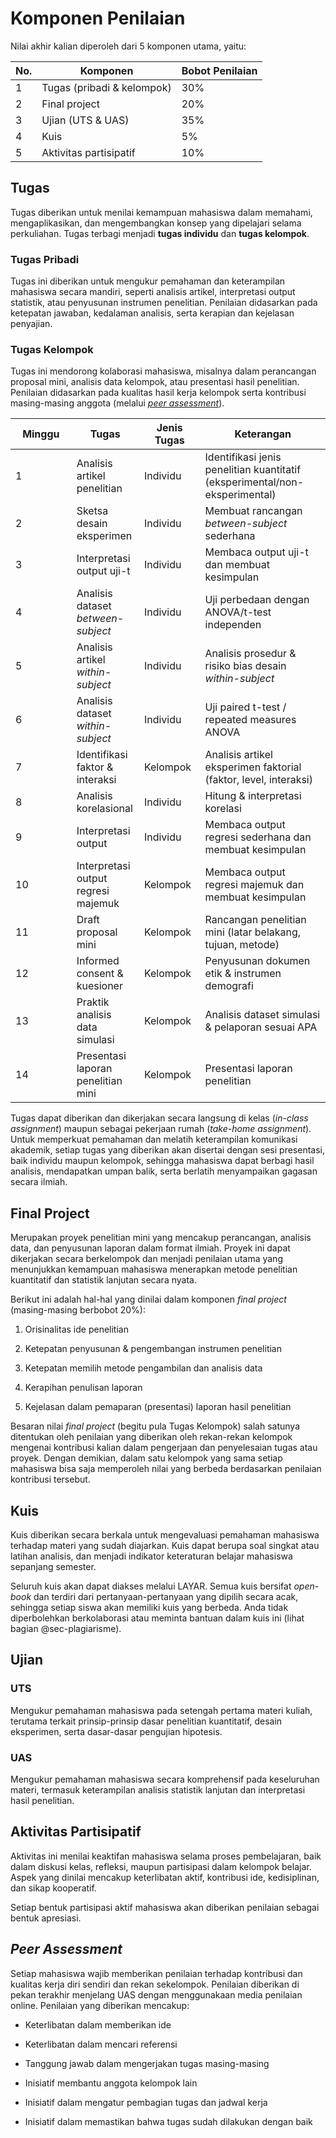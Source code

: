 # Komponen Penilaian {.unnumbered}

Nilai akhir kalian diperoleh dari 5 komponen utama, yaitu:

| No. | Komponen                   | Bobot Penilaian |
|-----|----------------------------|-----------------|
| 1   | Tugas (pribadi & kelompok) | 30%             |
| 2   | Final project              | 20%             |
| 3   | Ujian (UTS & UAS)          | 35%             |
| 4   | Kuis                       | 5%              |
| 5   | Aktivitas partisipatif     | 10%             |

## Tugas

Tugas diberikan untuk menilai kemampuan mahasiswa dalam memahami, mengaplikasikan, dan mengembangkan konsep yang dipelajari selama perkuliahan. Tugas terbagi menjadi **tugas individu** dan **tugas kelompok**.

### Tugas Pribadi

Tugas ini diberikan untuk mengukur pemahaman dan keterampilan mahasiswa secara mandiri, seperti analisis artikel, interpretasi output statistik, atau penyusunan instrumen penelitian. Penilaian didasarkan pada ketepatan jawaban, kedalaman analisis, serta kerapian dan kejelasan penyajian.

### Tugas Kelompok

Tugas ini mendorong kolaborasi mahasiswa, misalnya dalam perancangan proposal mini, analisis data kelompok, atau presentasi hasil penelitian. Penilaian didasarkan pada kualitas hasil kerja kelompok serta kontribusi masing-masing anggota (melalui [*peer assessment*]).

| Minggu | Tugas | Jenis Tugas | Keterangan |
|--------------|----------------|--------------|-----------------------------|
| 1 | Analisis artikel penelitian | Individu | Identifikasi jenis penelitian kuantitatif (eksperimental/non-eksperimental) |
| 2 | Sketsa desain eksperimen | Individu | Membuat rancangan *between-subject* sederhana |
| 3 | Interpretasi output uji-t | Individu | Membaca output uji-t dan membuat kesimpulan |
| 4 | Analisis dataset *between-subject* | Individu | Uji perbedaan dengan ANOVA/t-test independen |
| 5 | Analisis artikel *within-subject* | Individu | Analisis prosedur & risiko bias desain *within-subject* |
| 6 | Analisis dataset *within-subject* | Individu | Uji paired t-test / repeated measures ANOVA |
| 7 | Identifikasi faktor & interaksi | Kelompok | Analisis artikel eksperimen faktorial (faktor, level, interaksi) |
| 8 | Analisis korelasional | Individu | Hitung & interpretasi korelasi |
| 9 | Interpretasi output | Individu | Membaca output regresi sederhana dan membuat kesimpulan |
| 10 | Interpretasi output regresi majemuk | Kelompok | Membaca output regresi majemuk dan membuat kesimpulan |
| 11 | Draft proposal mini | Kelompok | Rancangan penelitian mini (latar belakang, tujuan, metode) |
| 12 | Informed consent & kuesioner | Kelompok | Penyusunan dokumen etik & instrumen demografi |
| 13 | Praktik analisis data simulasi | Kelompok | Analisis dataset simulasi & pelaporan sesuai APA |
| 14 | Presentasi laporan penelitian mini | Kelompok | Presentasi laporan penelitian |

::: callout-note
Tugas dapat diberikan dan dikerjakan secara langsung di kelas (*in-class assignment*) maupun sebagai pekerjaan rumah (*take-home assignment*). Untuk memperkuat pemahaman dan melatih keterampilan komunikasi akademik, setiap tugas yang diberikan akan disertai dengan sesi presentasi, baik individu maupun kelompok, sehingga mahasiswa dapat berbagi hasil analisis, mendapatkan umpan balik, serta berlatih menyampaikan gagasan secara ilmiah.
:::

## Final Project

Merupakan proyek penelitian mini yang mencakup perancangan, analisis data, dan penyusunan laporan dalam format ilmiah. Proyek ini dapat dikerjakan secara berkelompok dan menjadi penilaian utama yang menunjukkan kemampuan mahasiswa menerapkan metode penelitian kuantitatif dan statistik lanjutan secara nyata.

Berikut ini adalah hal-hal yang dinilai dalam komponen *final project* (masing-masing berbobot 20%):

1.  Orisinalitas ide penelitian

2.  Ketepatan penyusunan & pengembangan instrumen penelitian

3.  Ketepatan memilih metode pengambilan dan analisis data

4.  Kerapihan penulisan laporan

5.  Kejelasan dalam pemaparan (presentasi) laporan hasil penelitian

::: callout-important
Besaran nilai *final project* (begitu pula Tugas Kelompok) salah satunya ditentukan oleh penilaian yang diberikan oleh rekan-rekan kelompok mengenai kontribusi kalian dalam pengerjaan dan penyelesaian tugas atau proyek. Dengan demikian, dalam satu kelompok yang sama setiap mahasiswa bisa saja memperoleh nilai yang berbeda berdasarkan penilaian kontribusi tersebut.
:::

## Kuis

Kuis diberikan secara berkala untuk mengevaluasi pemahaman mahasiswa terhadap materi yang sudah diajarkan. Kuis dapat berupa soal singkat atau latihan analisis, dan menjadi indikator keteraturan belajar mahasiswa sepanjang semester.

Seluruh kuis akan dapat diakses melalui LAYAR. Semua kuis bersifat *open-book* dan terdiri dari pertanyaan-pertanyaan yang dipilih secara acak, sehingga setiap siswa akan memiliki kuis yang berbeda. Anda tidak diperbolehkan berkolaborasi atau meminta bantuan dalam kuis ini (lihat bagian @sec-plagiarisme).

## Ujian

### UTS

Mengukur pemahaman mahasiswa pada setengah pertama materi kuliah, terutama terkait prinsip-prinsip dasar penelitian kuantitatif, desain eksperimen, serta dasar-dasar pengujian hipotesis.

### UAS

Mengukur pemahaman mahasiswa secara komprehensif pada keseluruhan materi, termasuk keterampilan analisis statistik lanjutan dan interpretasi hasil penelitian.

## Aktivitas Partisipatif

Aktivitas ini menilai keaktifan mahasiswa selama proses pembelajaran, baik dalam diskusi kelas, refleksi, maupun partisipasi dalam kelompok belajar. Aspek yang dinilai mencakup keterlibatan aktif, kontribusi ide, kedisiplinan, dan sikap kooperatif.

::: callout-important
Setiap bentuk partisipasi aktif mahasiswa akan diberikan penilaian sebagai bentuk apresiasi.
:::

## *Peer Assessment*

Setiap mahasiswa wajib memberikan penilaian terhadap kontribusi dan kualitas kerja diri sendiri dan rekan sekelompok. Penilaian diberikan di pekan terakhir menjelang UAS dengan menggunakaan media penilaian online. Penilaian yang diberikan mencakup:

-   Keterlibatan dalam memberikan ide

-   Keterlibatan dalam mencari referensi

-   Tanggung jawab dalam mengerjakan tugas masing-masing

-   Inisiatif membantu anggota kelompok lain

-   Inisiatif dalam mengatur pembagian tugas dan jadwal kerja

-   Inisiatif dalam memastikan bahwa tugas sudah dilakukan dengan baik

